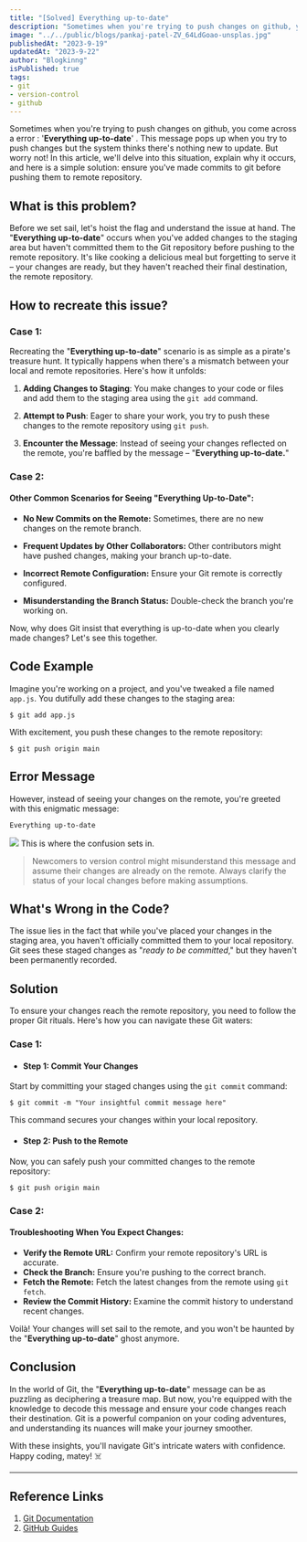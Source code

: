 ```yaml
---
title: "[Solved] Everything up-to-date"
description: "Sometimes when you're trying to push changes on github, you come across a error : 'Everything up-to-date' . This message pops up when you try to push changes but the system thinks there's nothing new to update."
image: "../../public/blogs/pankaj-patel-ZV_64LdGoao-unsplas.jpg"
publishedAt: "2023-9-19"
updatedAt: "2023-9-22"
author: "Blogkinng"
isPublished: true
tags:
- git
- version-control
- github
---
```




Sometimes when you're trying to push changes on github, you come across a error : '**Everything up-to-date**' . This message pops up when you try to push changes but the system thinks there's nothing new to update. But worry not! In this article, we'll delve into this situation, explain why it occurs, and here is a simple solution: ensure you've made commits to git before pushing them to remote repository.

## What is this problem?

Before we set sail, let's hoist the flag and understand the issue at hand. The "**Everything up-to-date**" occurs when you've added changes to the staging area but haven't committed them to the Git repository before pushing to the remote repository. It's like cooking a delicious meal but forgetting to serve it – your changes are ready, but they haven't reached their final destination, the remote repository.

## How to recreate this issue?

### Case 1:

Recreating the "**Everything up-to-date**" scenario is as simple as a pirate's treasure hunt. It typically happens when there's a mismatch between your local and remote repositories. Here's how it unfolds:

1. **Adding Changes to Staging**: You make changes to your code or files and add them to the staging area using the `git add` command.

2. **Attempt to Push**: Eager to share your work, you try to push these changes to the remote repository using `git push`.

3. **Encounter the Message**: Instead of seeing your changes reflected on the remote, you're baffled by the message – "**Everything up-to-date.**"

### Case 2:

#### Other Common Scenarios for Seeing "Everything Up-to-Date":

- **No New Commits on the Remote:** Sometimes, there are no new changes on the remote branch.

- **Frequent Updates by Other Collaborators:** Other contributors might have pushed changes, making your branch up-to-date.

- **Incorrect Remote Configuration:** Ensure your Git remote is correctly configured.

- **Misunderstanding the Branch Status:** Double-check the branch you're working on.

Now, why does Git insist that everything is up-to-date when you clearly made changes? Let's see this together.

## Code Example

Imagine you're working on a project, and you've tweaked a file named `app.js`. You dutifully add these changes to the staging area:

```git title="git" 
$ git add app.js
```

With excitement, you push these changes to the remote repository:

```git title="git" 
$ git push origin main
```

## Error Message

However, instead of seeing your changes on the remote, you're greeted with this enigmatic message:

```git title="git" 
Everything up-to-date
```
![][1]
This is where the confusion sets in.


>Newcomers to version control might misunderstand this message and assume their changes are already on the remote. Always clarify the status of your local changes before making assumptions.


## What's Wrong in the Code?

The issue lies in the fact that while you've placed your changes in the staging area, you haven't officially committed them to your local repository. Git sees these staged changes as "*ready to be committed*," but they haven't been permanently recorded.

## Solution

To ensure your changes reach the remote repository, you need to follow the proper Git rituals. Here's how you can navigate these Git waters:

### Case 1:


- #### Step 1: Commit Your Changes


Start by committing your staged changes using the `git commit` command:
```git title="git" 
$ git commit -m "Your insightful commit message here"
```

This command secures your changes within your local repository.

- #### Step 2: Push to the Remote

Now, you can safely push your committed changes to the remote repository:

```git title="git" 
$ git push origin main
```
### Case 2:

#### Troubleshooting When You Expect Changes:

- **Verify the Remote URL:** Confirm your remote repository's URL is accurate.
- **Check the Branch:** Ensure you're pushing to the correct branch.
- **Fetch the Remote:** Fetch the latest changes from the remote using `git fetch`.
- **Review the Commit History:** Examine the commit history to understand recent changes.

Voilà! Your changes will set sail to the remote, and you won't be haunted by the "**Everything up-to-date**" ghost anymore.

## Conclusion

In the world of Git, the "**Everything up-to-date**" message can be as puzzling as deciphering a treasure map. But now, you're equipped with the knowledge to decode this message and ensure your code changes reach their destination. Git is a powerful companion on your coding adventures, and understanding its nuances will make your journey smoother.

With these insights, you'll navigate Git's intricate waters with confidence. Happy coding, matey! ☠️

---
## Reference Links

1. [Git Documentation](https://git-scm.com/doc)
2. [GitHub Guides](https://guides.github.com/)


  [1]: https://logiclair.org/?qa=blob&qa_blobid=10820259829336928963